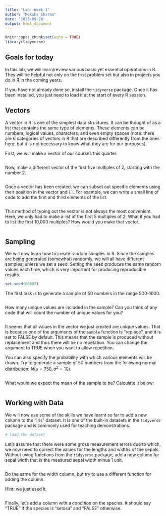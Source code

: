 ```yaml
---
title: "Lab: Week 1"
author: "Moksha Sharma"
date: '2023-09-28'
output: html_document
---
```


```r
knitr::opts_chunk$set(echo = TRUE)
library(tidyverse)
```


## Goals for today

In this lab, we will learn/review various basic yet essential operations in R. They will be helpful not only on the first problem set but also in projects you do in R in the coming years.

If you have not already done so, install the ```tidyverse``` package. Once it has been installed, you just need to load it at the start of every R session. 

## Vectors

A vector in R is one of the simplest data structures. It can be thought of as a list that contains the same type of elements. These elements can be numbers, logical values, characters, and even empty spaces (note: there are 6 categories of vectors in R that are described differently from the ones here, but it is not necessary to know what they are for our purposes). 

First, we will make a vector of our courses this quarter.

```r

```

Now, make a different vector of the first five multiples of 2, starting with the number 2. 

```r

```

Once a vector has been created, we can subset out specific elements using their position in the vector and ```[]```. For example, we can write a small line of code to add the first and third elements of the list.

```r

```

This method of typing out the vector is not always the most convenient. Here, we only had to make a list of the first 5 multiples of 2. What if you had to list the first 10,000 multiples? How would you make that vector.

```r

```

## Sampling

We will now learn how to create random samples in R. Since the samples are being generated (somewhat) randomly, we will all have different samples, unless we set a seed. Setting the seed produces the same random values each time, which is very important for producing reproducible results.

```r
set.seed(60637)
```

The first task is to generate a sample of 50 numbers in the range 500-1000.

```r

```

How many unique values are included in the sample? Can you think of any code that will count the number of unique values for you?

```r

```

It seems that all values in the vector we just created are unique values. That is because one of the arguments of the ```sample``` function is "replace", and it is set to FALSE by default. This means that the sample is produced without replacement and thus there will be no repetation. You can change the argument to TRUE when you want to allow repetition. 

You can also specify the probability with which various elements will be drawn. Try to generate a sample of 50 numbers from the following normal distribution: $N(\mu=750, \sigma^2 = 10)$.

```r

```

What would we expect the mean of the sample to be? Calculate it below:

```r

```


## Working with Data

We will now use some of the skills we have learnt so far to add a new column to the "Iris" dataset. It is one of the built-in datasets in the ```tidyverse``` package and is commonly used for teaching demonstrations. 

```r
# load the dataset

```

Let's assume that there were some gross measurement errors due to which, we now need to correct the values for the lengths and widths of the sepals. Without using functions from the ```tidyverse``` package, add a new column for sepal width that is the measured sepal width minus 1 unit. 

```r

```

Do the same for the width column, but try to use a different function for adding the column.

Hint: we just used it.

```r

```

Finally, let's add a column with a condition on the species. It should say "TRUE" if the species is "setosa" and "FALSE" otherwise.

```r

```



